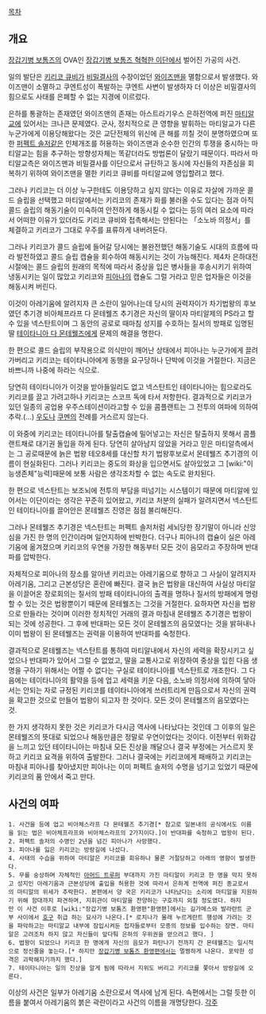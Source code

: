 [[목차]]
== 개요 ==
[[장갑기병 보톰즈]]의 OVA인 [[장갑기병 보톰즈 혁혁한 이단]]에서 벌어진 가공의 사건.

일의 발단은 [[키리코 큐비]]가 [[비밀결사]]의 수장이었던 [[와이즈맨]]을 멸함으로서 발생했다. 와이즈맨이 소멸하고 쿠엔트성이 폭발하는 쿠엔트 사변이 발생하자 더 이상은 비밀결사의 힘으로도 사태를 은폐할 수 없는 지경에 이르렀다.

은하를 통괄하는 존재였던 와이즈맨의 존재는 아스트라기우스 은하전역에 퍼진 [[마티알]]교에 있어서는 크나큰 문제였다. 군사, 정치적으로 큰 영향을 발휘하는 마티알교가 다른 누군가에게 이용당해왔다는 것은 교단전체의 위신에 큰 해를 끼칠 것이 분명하였으며 또한 [[퍼펙트 솔저]]같은 인체개조를 허용하는 와이즈맨과 순수한 인간의 투쟁을 중시하는 마티알교는 힘을 추구하는 방향성자체는 똑같더라도 방법론이 달랐기 때문이다. 따라서 마티알교측은 와이즈맨과 비밀결사를 이단으로서 규탄하고 동시에 자신들의 자존심을 회복하기 위하여 와이즈맨을 멸한 키리코 큐비를 마티알교에 영입할려고 했다.

그러나 키리코는 더 이상 누구한테도 이용당하고 싶지 않다는 이유로 자살에 가까운 콜드 슬립을 선택했고 마티알에서는 키리코의 존재가 화를 불러올 수도 있다는 점과 아직 콜드 슬립의 해동기술이 미숙하여 안전하게 해동시킬 수 없다는 등의 여러 요소에 따라서 어떠한 이유가 있더라도 키리코 큐비와 접촉해서는 안된다는 「소노바 의정서」를 체결하고 키리코가 그대로 우주를 표류하게 내버려둔다.

그러나 키리코가 콜드 슬립에 들어갈 당시에는 불완전했던 해동기술도 시대의 흐름에 따라 발전하였고 콜드 슬립 캡슐을 회수하여 해동시키는 것이 가능해진다. 제4차 은하대전시절에는 콜드 슬립의 원래의 목적에 따라서 중상을 입은 병사들을 후송시키기 위하여 냉동시키는 일이 많았고 키리코와 [[피아나]]의 캡슐도 그럴 거라고 믿은 업자들은 이것을 해동시켜 버린다.

이것이 아레기움에 알려지자 큰 소란이 일어나는데 당시의 권력자이가 차기법왕의 후보였던 추기경 비아체프라프 다 몬테웰즈 추기경은 자신의 딸이자 마티알제의 PS라고 할 수 있을 넥스탄트이며 그 동안의 공로로 때마침 성지를 수호하는 질서의 방패로 임명된 딸 [[테이타니아 다 몬테웰즈]]에게 문제의 해결을 명한다.

한 편으로 콜드 슬립의 부작용으로 의식만이 깨어난 상태에서 피아나는 누군가에게 끌려가버리고 키리코는 테이타니아에게 동행을 요구당하나 단박에 이것을 거절한다. 지금은 바쁘니까 나중에 하라는 식으로.

당연히 테이타니아가 이것을 받아들일리도 없고 넥스탄트인 테이타니아는 힘으로라도 키리코를 끌고 가려고하나 키리코는 스코프 독에 타서 저항한다. 결과적으로 키리코가 있던 일종의 공업용 우주스테이션이라고할 수 있을 콤플랜트는 그 전투의 여파에 의하여 추락.(...) [[우도]]나 [[쿠멘]]의 전례를 거스르지 않는다.

이 와중에 키리코는 테이타니아를 탈출캡슐에 밀어넣고는 자신은 탈출하지 못해서 콤플랜트채로 대기권 돌입을 하게 된다. 당연히 살아남지 않았을 거라고 믿은 마티알측에서는 그 공로때문에 늙은 법왕 테오8세를 대신할 차기 법왕후보로서 몬테웰즈 추기경의 이름이 현실화된다. 그러나 키리코는 중도의 화상을 입으면서도 살아있었고 그 [wiki:"이능생존체"능력]때문에 보통 사람은 생각조차할 수 없는 속도로 완치된다.

한 편으로 넥스탄트는 보조뇌에 전투의 부담을 떠넘기는 시스템이기 때문에 마티알에 있어서는 이단이라는 생각은 꾸준히 있어왔고, 키리코 처분의 실패가 알려지면서 넥스탄트인 테이타니아를 끌어안은 몬테웰즈 진영은 점점 불리해진다.

그러나 몬테웰즈 추기경은 넥스탄트는 퍼펙트 솔저처럼 세뇌당한 장기말이 아니라 신앙심을 가진 한 명의 인간이라며 일언지하에 반박한다. 더구나 피아나의 캡슐이 실은 아레기움에 옮겨졌으며 키리코의 우연을 가장한 해동부터 모든 것이 음모라고 주장하며 반대파를 압박한다.

자체적으로 피아나의 장소를 알아낸 키리코는 아레기움으로 향하고 그 사실이 알려지자 아레기움, 그리고 근본성당은 혼란에 빠진다. 결국 늙은 법왕을 대신하여 사실상 마티알을 이끌어온 장로회의는 질서의 방패 테이타니아의 출격을 명하나 질서의 방패에게 명령할 수 있는 것은 법왕뿐이기 때문에 몬테웰즈는 그것을 거절한다. 요하자면 자신을 법왕으로 만들라는 것이며 이러한 정치적인 거래의 결과 마침내 몬테웰즈 추기경은 법왕이 되는 것에 성공한다. 그 후에 반대파는 모든 것이 몬테웰즈의 음모였다는 것을 밝혀내나 이미 법왕이 된 몬테웰즈는 권력을 이용하여 반대파를 숙청한다.

결과적으로 몬테웰즈는 넥스탄트를 통하여 마티알내에서 자신의 세력을 확장시키고 싶었으나 반대파가 있어서 그럴 수 없었고, 딸을 교통사고로 위장하여 중상을 입힌 다음 생명을 구하기 위해서는 어쩔 수 없다는 구실로 테이타니아를 넥스탄트로 개조한다. 그 다음에는 테이타니아의 활약을 등에 업고 세력을 키운 다음, 소노바 의정서에 의하여 닿아서는 안되는 자로 규정된 키리코를 테이타니아에게 쓰러트리게 만듬으로서 자신의 권력을 확고한 것으로 만들어 법왕이 되고자 한 것이다. 모든 것이 몬테웰즈의 음모였다는 것.

한 가지 생각하지 못한 것은 키리코가 다시금 역사에 나타났다는 것인데 그 이후의 일은 몬테웰즈의 뜻대로 되었으나 해동만큼은 정말로 우연이었다는 것이다. 이전부터 위화감을 느끼고 있던 테이타니아는 마침내 모든 진상을 깨달으나 결국 부정에는 거스르지 못하고 키리코 요격을 위하여 출발한다. 그러나 결국에는 키리코에게 패배하고 키리코는 마침내 피아나를 찾아냈지만 피아나는 이미 퍼펙트 솔저의 수명을 넘기고 있었기 때문에 키리코의 품 안에서 죽고 만다.
== 사건의 여파 == 
 1. 사건을 등에 업고 비아체스라프 다 몬테웰즈 추기경[* 참고로 일본내의 공식에서도 이름을 읽는 법은 비아체프라프와 비아체스라프의 2가지이다.]이 반대파를 숙청하고 법왕이 된다.
 2. 퍼펙트 솔저의 수명인 2년을 넘긴 피아나가 사망했다.
 3. 피아나를 잃은 키리코는 방랑길에 나섰다.
 4. 사태의 수습을 위하여 마티알은 키리코를 회유하나 물론 거절당하고 아래의 영향이 발생한다.
 5. 무를 숭상하며 자체적인 [[아머드 트루퍼]] 부대까지 가진 마티알이 키리코 한 명을 막지 못하고 성지인 아레기움과 근본성당에 출입을 허용한 것에 따라서 은하계 전역에 퍼진 종교로서의 마티알의 위세가 추락한다. 본편에서 양 국은 키리코가 나타났다는 소리에 마티알을 지원하기 위해 함대까지 파견하며, 지휘관이 마티알을 찬양하는 구호까지 외칠 정도였다. 하지만 이 사건 이후로 [wiki:"장갑기병 보톰즈 환영편"환영편]에서는 길가메스와 발라란트 군부 사이에서 [[호구]] 취급 하는 묘사가 나온다.[* 로치나가 몰래 누르게란트 행성에 가려는 것을 파악하고는 마티알교 내부에 잠입시켜둔 첩자들로부터 모종의 정보를 입수하는 장면. 마티알은 고려조차 하지 않고 자신들이 앞다퉈 은하의 우위권을 얻으려고 했다. ]
 6. 법왕이 되었으나 키리코 한 명에게 자신의 음모가 파탄나기 전까지 간 몬테웰즈는 일시적으로 정신줄을 놓는다.[* 하지만 [[장갑기병 보톰즈 환영편]]에서는 멀쩡하게 나온다. 포악한 성격은 괴팍해지기까지 했다.]
 7. 테이타니아는 일의 진상을 알게 됨에 따라서 지위도 버리고 키리코를 쫓아서 방랑길에 오른다.

이상의 사건은 일부가 아레기움 소란으로서 역사에 남게 된다. 속편에서는 그럴 듯한 이름을 붙여서 아레기움의 붉은 곽란이라고 사건의 이름을 개명당한다.
[[각주]]
